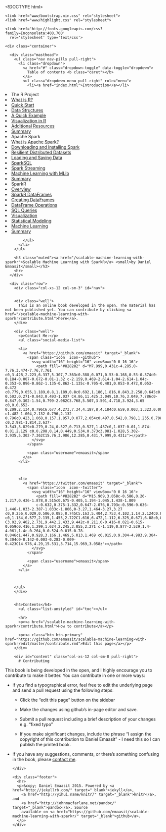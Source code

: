 <!DOCTYPE html>
<html>
  <head>
    <title>Contributing &middot; Scalable Machine Learning with SparkR</title>
    <meta charset="utf-8">
    <meta name="viewport" content="width=device-width, initial-scale=1.0">

    <link href="www/bootstrap.min.css" rel="stylesheet">
    <link href="www/highlight.css" rel="stylesheet">

    <link href='http://fonts.googleapis.com/css?family=Inconsolata:400,700'
      rel='stylesheet' type='text/css'>
  </head>

  <body>

    <div class="container">

      <div class="masthead">
        <ul class="nav nav-pills pull-right">
          <li class="dropdown">
            <a href="#" class="dropdown-toggle" data-toggle="dropdown">
              Table of contents <b class="caret"></b>
            </a>
            <ul class="dropdown-menu pull-right" role="menu">
              <li><a href="index.html">Introduction</a></li>

<li class="dropdown-header">The R Project</li>
<li><a href="index.html">What is R?</a></li>
<li><a href="index.html">Quick Start</a></li>
<li><a href="index.html">Data Structures</a></li>
<li><a href="index.html">A Quick Example</a></li>
<li><a href="index.html">Visualization in R</a></li>
<li><a href="index.html">Additional Resources</a></li>
<li><a href="index.html">Summary</a></li>


<li class="dropdown-header">Apache Spark</li>
<li><a href="index.html">What is Apache Spark?</a></li>
<li><a href="index.html">Downloading and Installing Spark</a></li>
<li><a href="index.html">Resilient Distributed Datasets</a></li>
<li><a href="index.html">Loading and Saving Data</a></li>
<li><a href="index.html">SparkSQL</a></li>
<li><a href="index.html">Spark Streaming</a></li>
<li><a href="index.html">Machine Learning with MLib</a></li>
<li><a href="index.html">Summary</a></li>


<li class="dropdown-header">SparkR</li>
<li><a href="index.html">Overview</a></li>
<li><a href="index.html">SparkR DataFrames</a></li>
<li><a href="index.html">Creating DataFrames</a></li>
<li><a href="index.html">DataFrame Operations</a></li>
<li><a href="index.html">SQL Queries</a></li>
<li><a href="index.html">Visualization</a></li>
<li><a href="index.html">Statistical Modeling</a></li>
<li><a href="index.html">Machine Learning</a></li>
<li><a href="index.html">Summary</a></li>




            </ul>
          </li>
        </ul>

        <h3 class="muted"><a href="/scalable-machine-learning-with-sparkr">Scalable Machine Learning with SparkR</a> <small>by Daniel Emaasit</small></h3>
        <hr>
      </div>

      <div class="row">
        <div class="col-xs-12 col-sm-3" id="nav">


        <div class="well">
          This is an online book developed in the open. The material has not been published yet. You can contribute by clicking <a href="/scalable-machine-learning-with-sparkr/contribute.html">here</a>.
        </div>

        <div class="well">
          <p>Contact Me:</p>
          <ul class="social-media-list">
          
          <li>
            <a href="https://github.com/emaasit" target="_blank">
              <span class="icon  icon--github">
                <svg width="16" height="16" viewBox="0 0 16 16">
                  <path fill="#828282" d="M7.999,0.431c-4.285,0-7.76,3.474-7.76,7.761 c0,3.428,2.223,6.337,5.307,7.363c0.388,0.071,0.53-0.168,0.53-0.374c0-0.184-0.007-0.672-0.01-1.32 c-2.159,0.469-2.614-1.04-2.614-1.04c-0.353-0.896-0.862-1.135-0.862-1.135c-0.705-0.481,0.053-0.472,0.053-0.472 c0.779,0.055,1.189,0.8,1.189,0.8c0.692,1.186,1.816,0.843,2.258,0.645c0.071-0.502,0.271-0.843,0.493-1.037 C4.86,11.425,3.049,10.76,3.049,7.786c0-0.847,0.302-1.54,0.799-2.082C3.768,5.507,3.501,4.718,3.924,3.65 c0,0,0.652-0.209,2.134,0.796C6.677,4.273,7.34,4.187,8,4.184c0.659,0.003,1.323,0.089,1.943,0.261 c1.482-1.004,2.132-0.796,2.132-0.796c0.423,1.068,0.157,1.857,0.077,2.054c0.497,0.542,0.798,1.235,0.798,2.082 c0,2.981-1.814,3.637-3.543,3.829c0.279,0.24,0.527,0.713,0.527,1.437c0,1.037-0.01,1.874-0.01,2.129 c0,0.208,0.14,0.449,0.534,0.373c3.081-1.028,5.302-3.935,5.302-7.362C15.76,3.906,12.285,0.431,7.999,0.431z"></path>
                </svg>
              </span>

              <span class="username">emaasit</span>
            </a>
          </li>
          

          
          <li>
            <a href="https://twitter.com/emaasit" target="_blank">
              <span class="icon  icon--twitter">
                <svg width="16" height="16" viewBox="0 0 16 16">
                  <path fill="#828282" d="M15.969,3.058c-0.586,0.26-1.217,0.436-1.878,0.515c0.675-0.405,1.194-1.045,1.438-1.809
                  c-0.632,0.375-1.332,0.647-2.076,0.793c-0.596-0.636-1.446-1.033-2.387-1.033c-1.806,0-3.27,1.464-3.27,3.27 c0,0.256,0.029,0.506,0.085,0.745C5.163,5.404,2.753,4.102,1.14,2.124C0.859,2.607,0.698,3.168,0.698,3.767 c0,1.134,0.577,2.135,1.455,2.722C1.616,6.472,1.112,6.325,0.671,6.08c0,0.014,0,0.027,0,0.041c0,1.584,1.127,2.906,2.623,3.206 C3.02,9.402,2.731,9.442,2.433,9.442c-0.211,0-0.416-0.021-0.615-0.059c0.416,1.299,1.624,2.245,3.055,2.271 c-1.119,0.877-2.529,1.4-4.061,1.4c-0.264,0-0.524-0.015-0.78-0.046c1.447,0.928,3.166,1.469,5.013,1.469 c6.015,0,9.304-4.983,9.304-9.304c0-0.142-0.003-0.283-0.009-0.423C14.976,4.29,15.531,3.714,15.969,3.058z"></path>
                </svg>
              </span>

              <span class="username">emaasit</span>
            </a>
          </li>


          
        </ul>
        </div>


        <h4>Contents</h4>
          <ul class="list-unstyled" id="toc"></ul>

          <hr>
          <p><a href="/scalable-machine-learning-with-sparkr/contribute.html">How to contribute</a></p>

          <p><a class="btn btn-primary" href="https://github.com/emaasit/scalable-machine-learning-with-sparkr/edit/master/contribute.rmd">Edit this page</a></p>
        </div>

        <div id="content" class="col-xs-12 col-sm-8 pull-right">
          # Contributing

This book is being developed in the open, and I highly encourage you to contribute to make it better. You can contribute in one or more ways:

* If you find a typographical error, feel free to edit the underlying page and send a pull 
  request using the following steps: 
  
    * Click the "edit this page" button on the sidebar
  
    * Make the changes using github's in-page editor and save.
    
    * Submit a pull request including a brief description of your changes e.g. "fixed typo" 
      
    * If you make significant changes, include the phrase "I assign the 
      copyright of this contribution to Daniel Emaasit" - I need this so I can 
      publish the printed book.  
      
* If you have any suggestions, comments, or there's something confusing in the book, please [contact me](mailto:daniel.emaasit@gmail.com).
        </div>
      </div>

      <div class="footer">
        <hr>
        <p>&copy; Daniel Emaasit 2015. Powered by <a href="http://jekyllrb.com/" target="_blank">jekyll</a>,
          <a href="http://yihui.name/knitr/" target="_blank">knitr</a>, and
          <a href="http://johnmacfarlane.net/pandoc/" target="_blank">pandoc</a>. Source
          available on <a href="https://github.com/emaasit/scalable-machine-learning-with-sparkr/" target="_blank">github</a>.
        </p>
      </div>

    </div> <!-- /container -->

  <script src="//code.jquery.com/jquery.js"></script>
  <script src="www/bootstrap.min.js"></script>
  <script src="www/toc.js"></script>
  <script>
    (function(i,s,o,g,r,a,m){i['GoogleAnalyticsObject']=r;i[r]=i[r]||function(){
    (i[r].q=i[r].q||[]).push(arguments)},i[r].l=1*new Date();a=s.createElement(o),
    m=s.getElementsByTagName(o)[0];a.async=1;a.src=g;m.parentNode.insertBefore(a,m)
    })(window,document,'script','//www.google-analytics.com/analytics.js','ga');

    ga('create', 'UA-67989-17', 'auto');
    ga('send', 'pageview');

  </script>
  </body>
</html>
